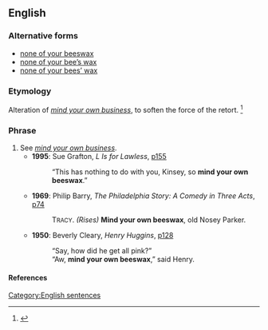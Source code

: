 ==English==

===Alternative forms===
* [[none of your beeswax]]
* [[none of your bee's wax|none of your bee’s wax]]
* [[none of your bees' wax|none of your bees’ wax]]

===Etymology===
Alteration of ''[[mind your own business]]'', to soften the force of the retort.
<ref>{{reference-book
| last = Palmatier
| first = Robert Allen
| year = 1995
| title = Speaking of Animals: A Dictionary of Animal Metaphors
| publisher = Greenwood Press
| pages = [http://books.google.com/books?id=kSr4fO2zYrIC&pg=PA23&dq=%22mind+your+own+beeswax%22&as_brr=3&sig=qq3gjRx5DmX1vJtnKvMvNA2KhV0 p.23]
| id = ISBN 0313294909
}}</ref>

===Phrase===
{{head|en|phrase|head=[[mind]] [[your]] [[own]] [[beeswax]]}}

# See ''[[mind your own business]]''.
#* '''1995''': Sue Grafton, ''L Is for Lawless'', [http://books.google.com/books?id=l3Hai1oPouoC&pg=PA161&ots=26NmB9hlE6&dq=%22mind+your+own+beeswax%22&as_brr=3&sig=5ygFbYvRZvNqYgGE01wiQJOK6II p155]
#*: “This has nothing to do with you, Kinsey, so '''mind your own beeswax'''.”
#* '''1969''': Philip Barry, ''The Philadelphia Story: A Comedy in Three Acts'', [http://books.google.com/books?id=sOamYn1O7zMC&pg=PA74&ots=D3YBPcpnzr&dq=%22mind+your+own+beeswax%22+date:1000-1970&as_brr=3&sig=Kryz4-u9dscTW0UhV90UBhhah-s p74]
#*: T<small>RACY</small>. ''(Rises)'' '''Mind your own beeswax''', old Nosey Parker.
#* '''1950''': Beverly Cleary, ''Henry Huggins'', [http://books.google.com/books?id=JeM-Ig9Zh08C&pg=PA128&ots=9R9gmr0ucl&dq=%22mind+your+own+beeswax%22&as_brr=3&sig=TtGWLByjW0h2zZpYXTADsqv-6ms p128]
#*: “Say, how did he get all pink?”
#*: “Aw, '''mind your own beeswax''',” said Henry.

====References====
<references/>
[[Category:English sentences]]